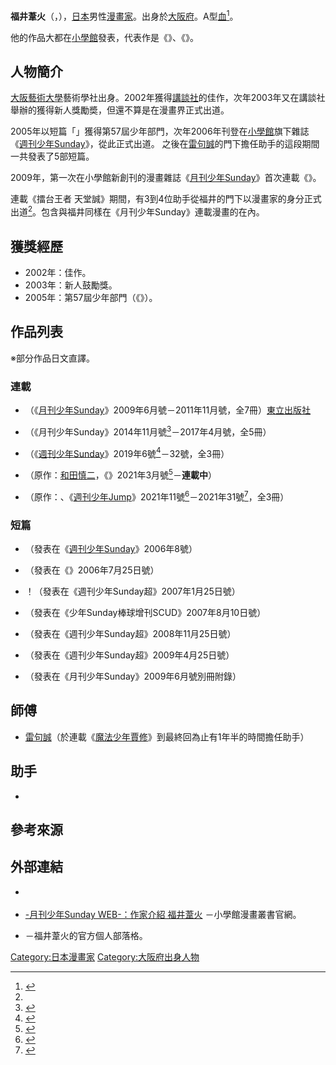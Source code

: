 {{Infobox_comics_creator
| 名稱     = 福井葦火
| 外文名   = {{smaller|（福井あしび）}}
| 外文     = ja
| 圖片     = 
| 圖片尺寸 = 
| 圖片簡介 = 
| 本名     = 
| 日文名稱 = 福井 あしび
| 平假名   = ふくい あしび
| 羅馬拼音 = Fukui Ashibi
| 筆名     = 
| 出生日期 = 8月22日
| 出生地點 = {{JPN}}[[大阪府|大阪府]]
| 逝世日期 = 
| 逝世地點 = 
| 國籍     = {{JPN}}
| 職業     = [[漫畫家|漫畫家]]
| 稱號     = 
| 活動開始 = 2006年
| 活動結束 = 
| 類型     = [[少年漫畫|少年漫畫]]
| 代表作   = 《{{link-ja|擂台王者 天堂誠|マコトの王者 〜REAL DEAL CHAMPION〜}}》<br />《{{lang|ja|嘘つきは殿様のはじまり}}》
| 合作人   = 
| 配偶     = 
| 兒女     = 
| 親屬     = 
| 獎項     = 第57屆{{link-ja|小學館新人漫畫大奬|小学館新人コミック大賞}}少年部門（《{{lang|ja|護って騎士}}》）
| 簽名     = 
| 網站     = {{lang|ja|[https://ameblo.jp/ashibian/ あしび庵]}} {{ja icon}}
| module   = 
}}
{{japanese|japanese=福井 あしび|kana=ふくい あしび|romaji=Fukui Ashibi}}
'''福井葦火'''（{{lang-ja|福井 あしび}}，{{bd||8月22日||}}），[[日本|日本]]男性[[漫畫家|漫畫家]]。出身於[[大阪府|大阪府]]。A型[[血型|血]]<ref name="葦火1009">{{Cite web|url=http://profile.ameba.jp/ashibian/|script-title=ja:【Profile】あしび庵|publisher=福井葦火的官方個人部落格|date=|accessdate=2016-04-20|language=ja}}</ref>。

他的作品大都在[[小學館|小學館]]發表，代表作是《{{link-ja|擂台王者 天堂誠|マコトの王者 〜REAL DEAL CHAMPION〜}}》、《{{lang|ja|嘘つきは殿様のはじまり}}》。

== 人物簡介 ==
[[大阪藝術大學|大阪藝術大學]]藝術學社出身。2002年獲得[[講談社|講談社]]的{{link-ja|Afternoon四季奬|アフタヌーン四季賞}}佳作，次年2003年又在講談社舉辦的{{link-ja|Young Magazine Uppers|ヤングマガジンアッパーズ}}獲得新人獎勵奬，但還不算是在漫畫界正式出道。

2005年以短篇「{{lang|ja|護って騎士}}」獲得第57屆{{link-ja|小學館新人漫畫大奬|小学館新人コミック大賞}}少年部門，次年2006年刊登在[[小學館|小學館]]旗下雜誌《[[週刊少年Sunday|週刊少年Sunday]]》，從此正式出道。
之後在[[雷句誠|雷句誠]]的門下擔任助手的這段期間一共發表了5部短篇。

2009年，第一次在小學館新創刊的漫畫雜誌《[[月刊少年Sunday|月刊少年Sunday]]》首次連載《{{link-ja|擂台王者 天堂誠|マコトの王者 〜REAL DEAL CHAMPION〜}}》。

連載《擂台王者 天堂誠》期間，有3到4位助手從福井的門下以漫畫家的身分正式出道<ref name="葦火1009"></ref>。包含與福井同樣在《月刊少年Sunday》連載漫畫的{{link-ja|神庭麻由子|かんばまゆこ}}在內。

== 獲獎經歷 ==
* 2002年：{{link-ja|Afternoon四季獎|アフタヌーン四季賞}}佳作。
* 2003年：{{link-ja|Young Magazine Uppers|ヤングマガジンアッパーズ}}新人鼓勵獎。
* 2005年：第57屆{{link-ja|小學館新人漫畫大獎|小学館新人コミック大賞}}少年部門（《{{lang|ja|護って騎士}}》）。

== 作品列表 ==
※部分作品日文直譯。
=== 連載 ===
* {{link-ja|擂台王者 天堂誠|マコトの王者 〜REAL DEAL CHAMPION〜}}（《[[月刊少年Sunday|月刊少年Sunday]]》2009年6月號－2011年11月號，全7冊）[[東立出版社|東立出版社]]
* {{lang|ja|嘘つきは殿様のはじまり}}（《月刊少年Sunday》2014年11月號<ref>{{Cite news|url=https://natalie.mu/comic/news/128444|script-title=ja:ドラマ直前！信長協奏曲の別冊付録ゲッサンに|newspaper=[[Natalie_(網站)|Comic Natalie]]|publisher=Natasha|date=2019-10-12|accessdate=2021-02-15|language=ja|archive-date=2021-07-11|archive-url=https://web.archive.org/web/20210711201424/https://natalie.mu/comic/news/128444|dead-url=no}}</ref>－2017年4月號，全5冊）
* {{lang|ja|アノナツ -1959-}}（《[[週刊少年Sunday|週刊少年Sunday]]》2019年6號<ref>{{Cite news|url=https://natalie.mu/comic/news/315313|script-title=ja:コナン、安室、赤井がキッドに変身？サンデーに全サ、福井あしびの野球マンガも|newspaper=Comic Natalie|publisher=Natasha|date=2019-01-09|accessdate=2021-02-15|language=ja|archive-date=2021-01-24|archive-url=https://web.archive.org/web/20210124164718/https://natalie.mu/comic/news/315313|dead-url=no}}</ref>－32號，全3冊）
* {{nihongo|[[飛女刑事|Re:太妹刑事]]|Re:スケバン刑事}}（原作：[[和田慎二|和田慎二]]，《{{Link-ja|月刊Princess|月刊プリンセス}}》2021年3月號<ref>{{Cite news|url=https://natalie.mu/comic/news/415220|script-title=ja:「スケバン刑事」原作に“超準拠”したリメイク版がプリンセスで開幕|newspaper=Comic Natalie|publisher=Natasha|date=2021-02-05|accessdate=2021-02-15|language=ja|archive-date=2021-02-05|archive-url=https://web.archive.org/web/20210205215813/https://natalie.mu/comic/news/415220|dead-url=no}}</ref>－'''連載中'''）
* {{nihongo|[[九龍的球宴|九龍的球宴]]|クーロンズ·ボール·パレード}}（原作：{{Link-ja|鐮田幹康|鎌田幹康}}、《[[週刊少年Jump|週刊少年Jump]]》2021年11號<ref>{{Cite news|url=https://natalie.mu/comic/news/416372|script-title=ja:名門野球部入部を目指す少年が天才投手と出会い…ジャンプで青春野球譚が始動|newspaper=Comic Natalie|publisher=Natasha|date=2021-02-15|accessdate=2021-02-15|language=ja|archive-date=2021-02-17|archive-url=https://web.archive.org/web/20210217065556/https://natalie.mu/comic/news/416372|dead-url=no}}</ref>－2021年31號<ref>{{Cite news|url=https://natalie.mu/comic/news/435469|script-title=ja:武の道を究めんとする孤独な少年の前に現れたのは…ジャンプで武芸アクション新連載|newspaper=omic Natalie|publisher=Natasha|date=2021-07-05|accessdate=2021-07-05|language=ja|archive-date=2021-11-28|archive-url=https://web.archive.org/web/20211128115215/https://natalie.mu/comic/news/435469|dead-url=no}}</ref>，全3冊）

=== 短篇 ===
* {{lang|ja|護って騎士}}（發表在《[[週刊少年Sunday|週刊少年Sunday]]》2006年8號）
* {{lang|ja|パーテールポジション}}（發表在《{{link-ja|週刊少年Sunday超|週刊少年サンデーS}}》2006年7月25日號）
* {{lang|ja|握り拳を前に出せ}}！（發表在《週刊少年Sunday超》2007年1月25日號）
* {{lang|ja|私のリードオフマン}}（發表在《少年Sunday棒球增刊SCUD》2007年8月10日號）
* {{lang|ja|鉄壁の月光}}（發表在《週刊少年Sunday超》2008年11月25日號）
* {{lang|ja|なまくら丸}}（發表在《週刊少年Sunday超》2009年4月25日號）
* {{nihongo|Makoto的拳擊體驗|マコトの体験ボクシング}}（發表在《月刊少年Sunday》2009年6月號別冊附錄）

== 師傅 ==
* [[雷句誠|雷句誠]]（於連載《[[魔法少年賈修|魔法少年賈修]]》到最終回為止有1年半的時間擔任助手）

== 助手 ==
* {{link-ja|神庭麻由子|かんばまゆこ}}

== 參考來源 ==
{{reflist}}

== 外部連結 ==
* {{Twitter|makoXmako}} {{ja icon}}
* [https://web.archive.org/web/20160418122301/http://gekkansunday.net/rensai/artist16/ -月刊少年Sunday WEB-：作家介紹 福井葦火] {{ja icon}}－小學館漫畫叢書官網。
* {{lang|ja|[https://ameblo.jp/ashibian/ あしび庵]}} {{ja icon}}－福井葦火的官方個人部落格。

{{Normdaten}}
{{DEFAULTSORT:Fukui Ashibi}}
[[Category:日本漫畫家|Category:日本漫畫家]]
[[Category:大阪府出身人物|Category:大阪府出身人物]]